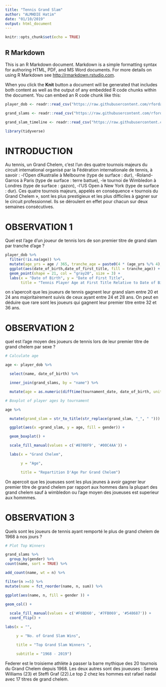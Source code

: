 ```yaml
---
title: "Tennis Grand Slam"
author: "ALMHDIE Hatim"
date: "01/10/2019"
output: html_document
---
```


```r
knitr::opts_chunk$set(echo = TRUE)
```

## R Markdown

This is an R Markdown document. Markdown is a simple formatting syntax for authoring HTML, PDF, and MS Word documents. For more details on using R Markdown see <http://rmarkdown.rstudio.com>.

When you click the **Knit** button a document will be generated that includes both content as well as the output of any embedded R code chunks within the document. You can embed an R code chunk like this:

```r

player_dob <- readr::read_csv("https://raw.githubusercontent.com/rfordatascience/tidytuesday/master/data/2019/2019-04-09/player_dob.csv")

grand_slams <- readr::read_csv("https://raw.githubusercontent.com/rfordatascience/tidytuesday/master/data/2019/2019-04-09/grand_slams.csv")

grand_slam_timeline <- readr::read_csv("https://raw.githubusercontent.com/rfordatascience/tidytuesday/master/data/2019/2019-04-09/grand_slam_timeline.csv")

library(tidyverse)

```

# INTRODUCTION

Au tennis, un Grand Chelem, c'est l'un des quatre tournois majeurs du circuit international organisé par la Fédération internationale de tennis, à savoir : 
 -l'Open d'Australie à Melbourne (type de surface : dur), 
 -Roland-Garros à Paris (type de surface : terre battue),
 -le tournoi de Wimbledon à Londres (type de surface : gazon),
 -l'US Open à New York (type de surface : dur).
Ces quatre tournois majeurs, appelés en conséquence « tournois du Grand Chelem », sont les plus prestigieux et les plus difficiles à gagner sur le circuit professionnel. Ils se déroulent en effet pour chacun sur deux semaines consécutives.


# OBSERVATION 1

Quel est l'age d'un joueur de tennis lors de son premier titre de grand slam par tranche d'age ?

```r
player_dob %>%
  filter(!is.na(age)) %>%
  mutate(age_yrs = age / 365, tranche_age = paste0(4 * (age_yrs %/% 4), " to ", 4 * (age_yrs %/% 4) + 4)) %>%
  ggplot(aes(date_of_birth,date_of_first_title, fill = tranche_age)) +
  geom_point(shape = 21, col = "gray20", size = 3) +
  labs(x = "Date of Birth", y = "Date of First Title",
       title = "Tennis Player Age at First Title Relative to Date of Birth")


```





on s'apercoit que les joueurs de tennis gagnent leur grand slam entre 20 et 24 ans majoritairement suivis de ceux ayant entre 24 et 28 ans. On peut en déduire que rare sont les joueurs qui gagnent leur premier titre entre 32 et 36 ans.

# OBSERVATION 2

quel est l'age moyen des joueurs de tennis lors de leur premier titre de grand chelem par sexe ?

```r
# Calculate age

age <- player_dob %>%

  select(name, date_of_birth) %>% 

  inner_join(grand_slams, by = "name") %>%

  mutate(age = as.numeric(difftime(tournament_date, date_of_birth, unit = "days"))/365)

# Boxplot of player ages by tournament

age %>% 

  mutate(grand_slam = str_to_title(str_replace(grand_slam, "_", " "))) %>% 

  ggplot(aes(x =grand_slam, y = age, fill = gender)) +

  geom_boxplot() +

  scale_fill_manual(values = c('#8700F9', '#00C4AA')) +

  labs(x = "Grand Chelem", 

       y = "Age",

       title = "Repartition D'Age Par Grand Chelem")
```


On apercoit que les joueuses sont les plus jeunes à avoir gagner leur premier titre de grand chelem par rapport aux hommes dans la plupart des grand chelem sauf à wimbledon ou l'age moyen des joueuses est superieur aux hommmes.


# OBSERVATION 3

Quels sont les joueurs de tennis ayant remporté le plus de grand chelem de 1968 à nos jours ?




```r

# Plot Top Winners

grand_slams %>% 
  group_by(gender) %>% 
count(name, sort = TRUE) %>%

add_count(name, wt = n) %>%

filter(n >=5) %>% 
mutate(name = fct_reorder(name, n, sum)) %>% 

ggplot(aes(name, n, fill = gender )) +

geom_col() +
  
  scale_fill_manual(values = c('#F6BD60', '#7FB069', '#548687')) +
  coord_flip() +

labs(x = "", 

     y = "No. of Grand Slam Wins",

     title = "Top Grand Slam Winners ",

     subtitle = "1968 - 2019")
```


Federer est le troisieme athlète à passer la barre mythique des 20 tournois du Grand Chelem depuis 1968. Les deux autres sont des joueuses : Serena Williams (23) et Steffi Graf (22).Le top 2 chez les hommes est rafael nadal avec 17 titres de grand chelem.